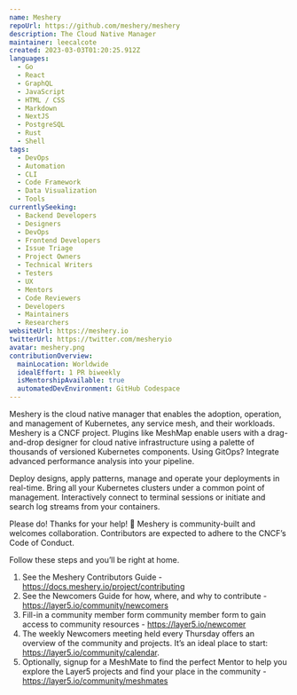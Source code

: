 ```yaml
---
name: Meshery
repoUrl: https://github.com/meshery/meshery
description: The Cloud Native Manager
maintainer: leecalcote
created: 2023-03-03T01:20:25.912Z
languages:
  - Go
  - React
  - GraphQL
  - JavaScript
  - HTML / CSS
  - Markdown
  - NextJS
  - PostgreSQL
  - Rust
  - Shell
tags:
  - DevOps
  - Automation
  - CLI
  - Code Framework
  - Data Visualization
  - Tools
currentlySeeking:
  - Backend Developers
  - Designers
  - DevOps
  - Frontend Developers
  - Issue Triage
  - Project Owners
  - Technical Writers
  - Testers
  - UX
  - Mentors
  - Code Reviewers
  - Developers
  - Maintainers
  - Researchers
websiteUrl: https://meshery.io
twitterUrl: https://twitter.com/mesheryio
avatar: meshery.png
contributionOverview:
  mainLocation: Worldwide
  idealEffort: 1 PR biweekly
  isMentorshipAvailable: true
  automatedDevEnvironment: GitHub Codespace
---
```


<Overview>

Meshery is the cloud native manager that enables the adoption, operation, and management of Kubernetes, any service mesh, and their workloads. Meshery is a CNCF project. Plugins like MeshMap enable users with a drag-and-drop designer for cloud native infrastructure using a palette of thousands of versioned Kubernetes components. Using GitOps? Integrate advanced performance analysis into your pipeline. 

Deploy designs, apply patterns, manage and operate your deployments in real-time. Bring all your Kubernetes clusters under a common point of management. Interactively connect to terminal sessions or initiate and search log streams from your containers.


</Overview>

<Contributing>

Please do! Thanks for your help! 🎈 Meshery is community-built and welcomes collaboration. Contributors are expected to adhere to the CNCF’s Code of Conduct.

Follow these steps and you’ll be right at home.

1) See the Meshery Contributors Guide - https://docs.meshery.io/project/contributing
2) See the Newcomers Guide for how, where, and why to contribute - https://layer5.io/community/newcomers
3) Fill-in a community member form community member form to gain access to community resources - https://layer5.io/newcomer
4) The weekly Newcomers meeting held every Thursday offers an overview of the community and projects. It’s an ideal place to start: https://layer5.io/community/calendar.
5)  Optionally, signup for a MeshMate to find the perfect Mentor to help you explore the Layer5 projects and find your place in the community - https://layer5.io/community/meshmates



</Contributing>

